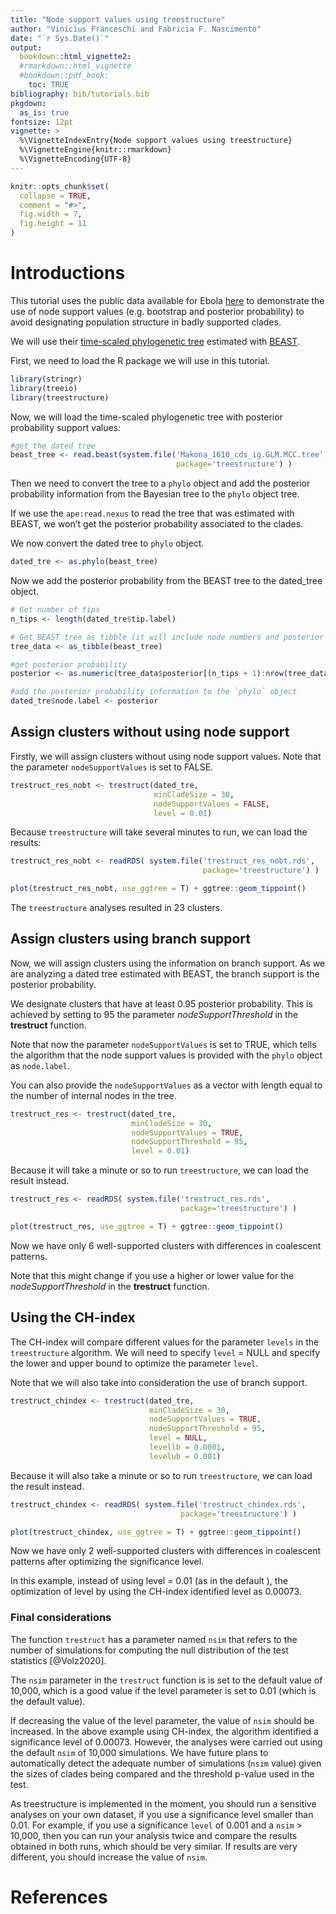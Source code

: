```yaml
---
title: "Node support values using treestructure"
author: "Vinicius Franceschi and Fabricia F. Nascimento"
date: "`r Sys.Date()`"
output: 
  bookdown::html_vignette2:
  #rmarkdown::html_vignette
  #bookdown::pdf_book:
    toc: TRUE
bibliography: bib/tutorials.bib
pkgdown:
  as_is: true
fontsize: 12pt
vignette: >
  %\VignetteIndexEntry{Node support values using treestructure}
  %\VignetteEngine{knitr::rmarkdown}
  %\VignetteEncoding{UTF-8}
---
```


```r
knitr::opts_chunk$set(
  collapse = TRUE,
  comment = "#>",
  fig.width = 7,
  fig.height = 11
)
```

# Introductions

This tutorial uses the public data available for Ebola [here](https://github.com/ebov/space-time) to demonstrate the use of node support 
values (e.g. bootstrap and posterior probability) to avoid designating population 
structure in badly supported clades. 

We will use their [time-scaled phylogenetic tree](https://github.com/ebov/space-time/blob/master/Data/Makona_1610_cds_ig.GLM.MCC.tree) estimated with [BEAST](https://beast.community).


First, we need to load the R package we will use in this tutorial.


```r
library(stringr)
library(treeio)
library(treestructure)
```


Now, we will load the time-scaled phylogenetic tree with posterior probability 
support values:

```r
#get the dated tree
beast_tree <- read.beast(system.file('Makona_1610_cds_ig.GLM.MCC.tree',
                                     package='treestructure') )
```


Then we need to convert the tree to a `phylo` object and add the posterior 
probability information from the Bayesian tree to the `phylo` object tree.

If we use the `ape:read.nexus` to read the tree that was estimated with BEAST, 
we won't get the posterior probability associated to the clades.

We now convert the dated tree to `phylo` object.

```r
dated_tre <- as.phylo(beast_tree)
```

Now we add the posterior probability from the BEAST tree to the dated_tree
object.

```r
# Get number of tips
n_tips <- length(dated_tre$tip.label)

# Get BEAST tree as tibble (it will include node numbers and posterior probabilities)
tree_data <- as_tibble(beast_tree)

#get posterior probability
posterior <- as.numeric(tree_data$posterior[(n_tips + 1):nrow(tree_data)])

#add the posterior probability information to the `phylo` object
dated_tre$node.label <- posterior
```



## Assign clusters without using node support

Firstly, we will assign clusters without using node support values. Note that
the parameter `nodeSupportValues` is set to FALSE.

```r
trestruct_res_nobt <- trestruct(dated_tre, 
                                minCladeSize = 30, 
                                nodeSupportValues = FALSE, 
                                level = 0.01)
```

Because `treestructure` will take several minutes to run, we can load the results:

```r
trestruct_res_nobt <- readRDS( system.file('trestruct_res_nobt.rds',
                                           package='treestructure') )

plot(trestruct_res_nobt, use_ggtree = T) + ggtree::geom_tippoint()
```

The `treestructure` analyses resulted in 23 clusters.


## Assign clusters using branch support

Now, we will assign clusters using the information on branch support.
As we are analyzing a dated tree estimated with BEAST, the branch support is 
the posterior probability.


We designate clusters that have at least 0.95 posterior probability. This
is achieved by setting to 95 the parameter _nodeSupportThreshold_ in the **trestruct**
function. 

Note that now the parameter `nodeSupportValues` is set to TRUE, which tells
the algorithm that the node support values is provided with the `phylo` object
as `node.label`.

You can also provide the `nodeSupportValues` as a vector with length equal to 
the number of internal nodes in the tree.

```r
trestruct_res <- trestruct(dated_tre, 
                           minCladeSize = 30, 
                           nodeSupportValues = TRUE, 
                           nodeSupportThreshold = 95, 
                           level = 0.01)
```

Because it will take a minute or so to run `treestructure`, we can load the result 
instead.

```r
trestruct_res <- readRDS( system.file('trestruct_res.rds',
                                      package='treestructure') )

plot(trestruct_res, use_ggtree = T) + ggtree::geom_tippoint()
```


Now we have only 6 well-supported clusters with differences in coalescent patterns.

Note that this might change if you use a higher or lower value for the
*nodeSupportThreshold* in the **trestruct** function.


## Using the CH-index 

The CH-index will compare different values for the parameter `levels` in the
`treestructure` algorithm. We will need to specify `level` = NULL and 
specify the lower and upper bound to optimize the parameter `level`.

Note that we will also take into consideration the use of branch support.

```r

trestruct_chindex <- trestruct(dated_tre,
                               minCladeSize = 30, 
                               nodeSupportValues = TRUE, 
                               nodeSupportThreshold = 95,
                               level = NULL,
                               levellb = 0.0001, 
                               levelub = 0.001)

```

Because it will also take a minute or so to run `treestructure`, we can load the result instead.

```r
trestruct_chindex <- readRDS( system.file('trestruct_chindex.rds',
                                      package='treestructure') )

plot(trestruct_chindex, use_ggtree = T) + ggtree::geom_tippoint()
```

Now we have only 2 well-supported clusters with differences in coalescent 
patterns after optimizing the significance level.

In this example, instead of using level = 0.01 (as in the default ), the optimization
of level by using the CH-index identified level as 0.00073.


### Final considerations

The function `trestruct` has a parameter named `nsim` that refers to the number
of simulations for computing the null distribution of the test statistics [@Volz2020].

The `nsim` parameter in the `trestruct` function is is set to the default value of 
10,000, which is a good value if the level parameter is set to 0.01 (which is the 
default value).

If decreasing the value of the level parameter, the value of `nsim` should be 
increased. In the above example using CH-index, the algorithm identified a 
significance level of 0.00073. However, the analyses were carried out using the
default `nsim` of 10,000 simulations. We have future plans to automatically detect
the adequate number of simulations (`nsim` value) given the sizes of clades being 
compared and the threshold p-value used in the test.

As treestructure is implemented in the moment, you should run a sensitive analyses 
on your own dataset, if you use a significance level smaller than 0.01. For example, 
if you use a significance `level` of 0.001 and a `nsim` > 10,000, then you can run your analysis twice and compare the results obtained in both runs, which should be very similar.
If results are very different, you should increase the value of `nsim`.

# References
